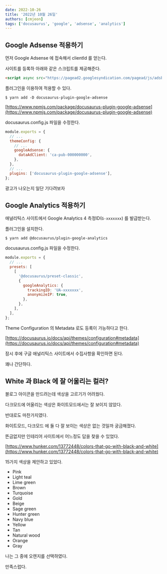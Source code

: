 ```yaml
---
date: 2022-10-26
title: '2022년 10월 26일'
authors: [cmjeon]
tags: ['docusaurus', 'google', 'adsense', 'analytics']
---
```


## Google Adsense 적용하기

먼저 Google Adsense 에 접속해서 clientId 를 얻는다.

사이트를 등록하 아래와 같은 스크립트를 제공해준다.

```html
<script async src="https://pagead2.googlesyndication.com/pagead/js/adsbygoogle.js?client=ca-pub-000000000" crossorigin="anonymous"></script>
```

플러그인을 이용하여 적용할 수 있다.

```shell
$ yarn add -D docusaurus-plugin-google-adsense
```

[https://www.npmjs.com/package/docusaurus-plugin-google-adsense](https://www.npmjs.com/package/docusaurus-plugin-google-adsense)

docusaurus.config.js 파일을 수정한다.

```js
module.exports = {
  // ...
  themeConfig: {
    // ...
    googleAdsense: {
      dataAdClient: 'ca-pub-000000000',
    },
  },
  // ...
  plugins: ['docusaurus-plugin-google-adsense'],
};
```

광고가 나오는지 일단 기다려보자

## Google Analytics 적용하기

애널리틱스 사이트에서 Google Analytics 4 측정ID(`G-xxxxxxx`) 를 발급받는다.

플러그인을 설치한다.

```shell
$ yarn add @docusaurus/plugin-google-analytics
```

docusaurus.config.js 파일을 수정한다.

```js
module.exports = {
  // ...
  presets: [
    [
      '@docusaurus/preset-classic',
      {
        googleAnalytics: {
          trackingID: 'UA-xxxxxxx',
          anonymizeIP: true,
        },
      },
    ],
  ],
};
```

Theme Configuration 의 Metadata 로도 등록이 가능하다고 한다.

[https://docusaurus.io/docs/api/themes/configuration#metadata](https://docusaurus.io/docs/api/themes/configuration#metadata)

잠시 후에 구글 애널리틱스 사이트에서 수집사항을 확인하면 된다.

꽤나 간단하다.

## White 과 Black 에 잘 어울리는 컬러?

블로그 아이콘을 만드려는데 색상을 고르기가 어려웠다.

다크모드에 어울리는 색상은 화이트모드에서는 잘 보이지 않았다.

반대로도 마찬가지였다.

화이트모드, 다크모드 에 둘 다 잘 보이는 색상은 없는 것일까 궁금해졌다.

뜬금없지만 인테리어 사이트에서 어느정도 답을 찾을 수 있었다.

[https://www.hunker.com/13772448/colors-that-go-with-black-and-white](https://www.hunker.com/13772448/colors-that-go-with-black-and-white)

15가지 색상을 제안하고 있었다.

- Pink
- Light teal
- Lime green
- Brown
- Turquoise
- Gold
- Beige
- Sage green
- Hunter green
- Navy blue
- Yellow
- Tan
- Natural wood
- Orange
- Gray

나는 그 중에 오렌지를 선택하였다.

만족스럽다.
